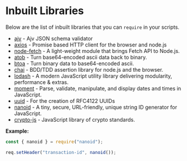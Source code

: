 # Inbuilt Libraries

Below are the list of inbuilt libraries that you can `require`  in your scripts.

- [ajv](https://www.npmjs.com/package/ajv) - Ajv JSON schema validator
- [axios](https://www.npmjs.com/package/axios) - Promise based HTTP client for the browser and node.js
- [node-fetch](https://www.npmjs.com/package/node-fetch) - A light-weight module that brings Fetch API to Node.js.
- [atob](https://www.npmjs.com/package/atob) -  Turn base64-encoded ascii data back to binary.
- [btoa](https://www.npmjs.com/package/btoa) -  Turn binary data to base64-encoded ascii.
- [chai](https://www.npmjs.com/package/chai) -  BDD/TDD assertion library for node.js and the browser.
- [lodash](https://lodash.com) -  A modern JavaScript utility library delivering modularity, performance & extras.
- [moment](https://momentjs.com) -  Parse, validate, manipulate, and display dates and times in JavaScript.
- [uuid](https://www.npmjs.com/package/uuid) -  For the creation of RFC4122 UUIDs
- [nanoid](https://www.npmjs.com/package/nanoid) - A tiny, secure, URL-friendly, unique string ID generator for JavaScript.
- [crypto-js](https://www.npmjs.com/package/crypto-js) - JavaScript library of crypto standards.


**Example:**
```js
const { nanoid } = require("nanoid");

req.setHeader("transaction-id", nanoid());
```
